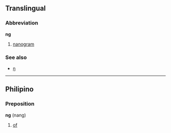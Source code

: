 ==Translingual==

===Abbreviation===
'''ng'''
# [[nanogram]]

===See also===
*[[ŋ]]

----

==Philipino==

===Preposition===
'''ng''' (nang)
# [[of]]